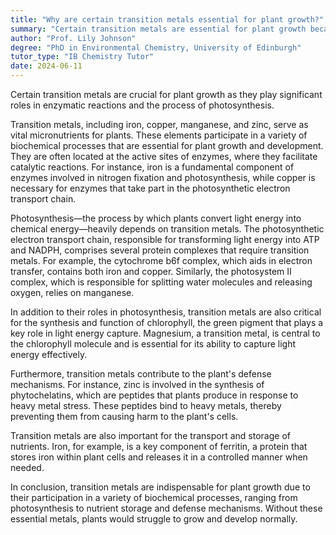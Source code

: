 ```yaml
---
title: "Why are certain transition metals essential for plant growth?"
summary: "Certain transition metals are essential for plant growth because they play key roles in enzymatic reactions and photosynthesis."
author: "Prof. Lily Johnson"
degree: "PhD in Environmental Chemistry, University of Edinburgh"
tutor_type: "IB Chemistry Tutor"
date: 2024-06-11
---
```


Certain transition metals are crucial for plant growth as they play significant roles in enzymatic reactions and the process of photosynthesis.

Transition metals, including iron, copper, manganese, and zinc, serve as vital micronutrients for plants. These elements participate in a variety of biochemical processes that are essential for plant growth and development. They are often located at the active sites of enzymes, where they facilitate catalytic reactions. For instance, iron is a fundamental component of enzymes involved in nitrogen fixation and photosynthesis, while copper is necessary for enzymes that take part in the photosynthetic electron transport chain.

Photosynthesis—the process by which plants convert light energy into chemical energy—heavily depends on transition metals. The photosynthetic electron transport chain, responsible for transforming light energy into ATP and NADPH, comprises several protein complexes that require transition metals. For example, the cytochrome b6f complex, which aids in electron transfer, contains both iron and copper. Similarly, the photosystem II complex, which is responsible for splitting water molecules and releasing oxygen, relies on manganese.

In addition to their roles in photosynthesis, transition metals are also critical for the synthesis and function of chlorophyll, the green pigment that plays a key role in light energy capture. Magnesium, a transition metal, is central to the chlorophyll molecule and is essential for its ability to capture light energy effectively.

Furthermore, transition metals contribute to the plant's defense mechanisms. For instance, zinc is involved in the synthesis of phytochelatins, which are peptides that plants produce in response to heavy metal stress. These peptides bind to heavy metals, thereby preventing them from causing harm to the plant's cells.

Transition metals are also important for the transport and storage of nutrients. Iron, for example, is a key component of ferritin, a protein that stores iron within plant cells and releases it in a controlled manner when needed.

In conclusion, transition metals are indispensable for plant growth due to their participation in a variety of biochemical processes, ranging from photosynthesis to nutrient storage and defense mechanisms. Without these essential metals, plants would struggle to grow and develop normally.
    
